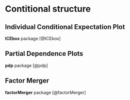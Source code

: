 # Contitional structure

## Individual Conditional Expectation Plot

**ICEbox** package [@ICEbox]

## Partial Dependence Plots

**pdp** package [@pdp]

## Factor Merger

**factorMerger** package [@factorMerger]

